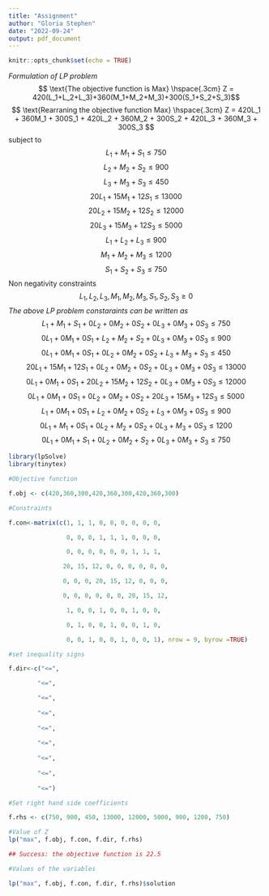 ---
title: "Assignment"
author: "Gloria Stephen"
date: "2022-09-24"
output: pdf_document
---

```{r setup, include=FALSE}
knitr::opts_chunk$set(echo = TRUE)
```

*Formulation of LP problem*
$$ \text{The objective function is Max}  \hspace{.3cm} Z = 420(L_1+L_2+L_3)+360(M_1+M_2+M_3)+300(S_1+S_2+S_3)$$
$$ \text{Rearraning the objective function Max}  \hspace{.3cm} Z = 420L_1 + 360M_1 + 300S_1 + 420L_2 + 360M_2 + 300S_2 + 420L_3 + 360M_3 + 300S_3 $$
subject to
$$L_1+M_1+S_1\le750$$
$$L_2+M_2+S_2\le900$$
$$L_3+M_3+S_3\le450 $$
$$20L_1+15M_1+12S_1\le13000$$
$$20L_2+15M_2+12S_2\le12000$$
$$20L_3+15M_3+12S_3\le5000$$
$$L_1+L_2+L_3\le900$$
$$M_1+M_2+M_3\le1200$$
$$S_1+S_2+S_3\le750$$
Non negativity constraints
$$L_1, L_2, L_3, M_1, M_2, M_3, S_1, S_2, S_3\ge0 $$
*The above LP problem constaraints can be written as*
$$L_1+M_1+S_1+0L_2+0M_2+0S_2+0L_3+0M_3+0S_3\le750$$
$$0L_1+0M_1+0S_1+L_2+M_2+S_2+0L_3+0M_3+0S_3\le900$$
$$0L_1+0M_1+0S_1+0L_2+0M_2+0S_2+L_3+M_3+S_3\le450$$
$$20L_1+15M_1+12S_1+0L_2+0M_2+0S_2+0L_3+0M_3+0S_3\le13000$$
$$0L_1+0M_1+0S_1+20L_2+15M_2+12S_2+0L_3+0M_3+0S_3\le12000$$
$$0L_1+0M_1+0S_1+0L_2+0M_2+0S_2+20L_3+15M_3+12S_3\le5000$$
$$L_1+0M_1+0S_1+L_2+0M_2+0S_2+L_3+0M_3+0S_3\le900$$
$$0L_1+M_1+0S_1+0L_2+M_2+0S_2+0L_3+M_3+0S_3\le1200$$
$$0L_1+0M_1+S_1+0L_2+0M_2+S_2+0L_3+0M_3+S_3\le750$$

```{r}

library(lpSolve)
library(tinytex)
```




```{r}
#Objective function 

f.obj <- c(420,360,300,420,360,300,420,360,300) 

#Constraints 

f.con<-matrix(c(1, 1, 1, 0, 0, 0, 0, 0, 0,

                0, 0, 0, 1, 1, 1, 0, 0, 0,  

                0, 0, 0, 0, 0, 0, 1, 1, 1, 

               20, 15, 12, 0, 0, 0, 0, 0, 0, 

               0, 0, 0, 20, 15, 12, 0, 0, 0,

               0, 0, 0, 0, 0, 0, 20, 15, 12,

                1, 0, 0, 1, 0, 0, 1, 0, 0,

                0, 1, 0, 0, 1, 0, 0, 1, 0,

                0, 0, 1, 0, 0, 1, 0, 0, 1), nrow = 9, byrow =TRUE) 

#set inequality signs 

f.dir<-c("<=", 

        "<=", 

        "<=",
        
        "<=",
        
        "<=",
        
        "<=",
        
        "<=",
        
        "<=",
        
        "<=")

#Set right hand side coefficients 

f.rhs <- c(750, 900, 450, 13000, 12000, 5000, 900, 1200, 750) 

#Value of Z 
lp("max", f.obj, f.con, f.dir, f.rhs) 

## Success: the objective function is 22.5 

#Values of the variables 

lp("max", f.obj, f.con, f.dir, f.rhs)$solution 
```

